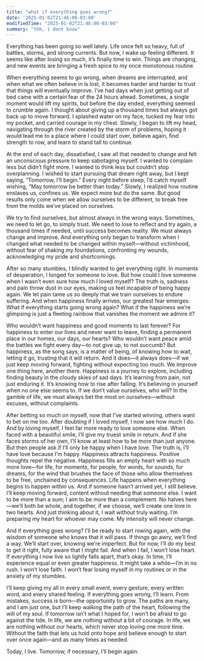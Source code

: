 ```yaml
---
title: "what if everything goes wrong?"
date: '2025-01-02T21:46:00-03:00'
modifiedTime: "2025-01-02T21:46:00-03:00"
summary: "tbh, i dont know"
---
```


Everything has been going so well lately. Life once felt so heavy, full of battles, storms, and strong currents. But now, I wake up feeling different. It seems like after losing so much, it’s finally time to win. Things are changing, and new events are bringing a fresh spice to my once monotonous routine.

When everything seems to go wrong, when dreams are interrupted, and when what we often believe in is lost, it becomes harder and harder to trust that things will eventually improve. I’ve had days when just getting out of bed came with a certain fear of the 24 hours ahead. Sometimes, a single moment would lift my spirits, but before the day ended, everything seemed to crumble again. I thought about giving up a thousand times but always got back up to move forward. I splashed water on my face, tucked my fear into my pocket, and carried courage in my chest. Slowly, I began to lift my head, navigating through the river created by the storm of problems, hoping it would lead me to a place where I could start over, believe again, find strength to row, and learn to stand tall to continue.

At the end of each day, dissatisfied, I saw all that needed to change and felt an unconscious pressure to keep sabotaging myself. I wanted to complain less but didn’t fight more. I wanted to think less but couldn’t stop overplanning. I wished to start pursuing that dream right away, but I kept saying, “Tomorrow, I’ll begin.” Every night before sleep, I’d catch myself wishing, “May tomorrow be better than today.” Slowly, I realized how routine enslaves us, confines us. We expect more but do the same. But good results only come when we allow ourselves to be different, to break free from the molds we’ve placed on ourselves.

We try to find ourselves, but almost always in the wrong ways. Sometimes, we need to let go, to simply trust. We need to lose to reflect and try again, a thousand times if needed, until success becomes reality. We must always change and improve. And everything only began to transform when I changed what needed to be changed within myself—without victimhood, without fear of shaking my foundations, confronting my wounds, acknowledging my pride and shortcomings.

After so many stumbles, I blindly wanted to get everything right. In moments of desperation, I longed for someone to love. But how could I love someone when I wasn’t even sure how much I loved myself? The truth is, sadness and pain throw dust in our eyes, making us feel incapable of being happy again. We let pain tame us so deeply that we train ourselves to endure suffering. And when happiness finally arrives, our greatest fear emerges: What if everything starts going wrong again? What if the happiness we’re glimpsing is just a fleeting rainbow that vanishes the moment we admire it?

Who wouldn’t want happiness and good moments to last forever? For happiness to enter our lives and never want to leave, finding a permanent place in our homes, our days, our hearts? Who wouldn’t want peace amid the battles we fight every day—to not give up, to not succumb? But happiness, as the song says, is a matter of being, of knowing how to wait, letting it go, trusting that it will return. And it does—it always does—if we just keep moving forward, fighting without expecting too much. We improve one thing here, another there. Happiness is a journey to explore, including finding beauty in the cloudy skies of sad days. It’s learning from pain, not just enduring it. It’s knowing how to rise after falling. It’s believing in yourself when no one else seems to. If we don’t value ourselves, who will? In the gamble of life, we must always bet the most on ourselves—without excuses, without complaints.

After betting so much on myself, now that I’ve started winning, others want to bet on me too. After doubting if I loved myself, I now see how much I do. And by loving myself, I feel far more ready to love someone else. When faced with a beautiful smile, I’ll give my truest smile in return. And if she faces storms of her own, I’ll know at least how to be more than just anyone. But then people ask if I’ll only be happy when I have love. The truth is, I’ll have love because I’m happy. Happiness attracts happiness. Positive thoughts repel the negative. Happiness fills an empty heart with so much more love—for life, for moments, for people, for words, for sounds, for dreams, for the wind that brushes the face of those who allow themselves to be free, unchained by consequences. Life happens when everything begins to happen within us. And if someone hasn’t arrived yet, I still believe. I’ll keep moving forward, content without needing that someone else. I want to be more than a sum; I aim to be more than a complement. No halves here—we’ll both be whole, and together, if we choose, we’ll create one love in two hearts. And just thinking about it, I wait without truly waiting. I’m preparing my heart for whoever may come. My intensity will never change.

And if everything goes wrong? I’ll be ready to start rowing again, with the wisdom of someone who knows that it will pass. If things go awry, we’ll find a way. We’ll start over, knowing we’re imperfect. But for now, I’ll do my best to get it right, fully aware that I might fail. And when I fail, I won’t lose heart. If everything I now live so lightly falls apart, that’s okay. In time, I’ll experience equal or even greater happiness. It might take a while—I’m in no rush. I won’t lose faith. I won’t fear losing myself in my routines or in the anxiety of my stumbles. 

I’ll keep giving my all in every small event, every gesture, every written word, and every shared feeling. If everything goes wrong, I’ll learn. From mistakes, success is born—the opportunity to grow. The paths are many, and I am just one, but I’ll keep walking the path of the heart, following the will of my soul. If tomorrow isn’t what I hoped for, I won’t be afraid to go against the tide. In life, we are nothing without a bit of courage. In life, we are nothing without our hearts, which never stop loving one more time. Without the faith that lets us hold onto hope and believe enough to start over once again—and as many times as needed. 

Today, I live. Tomorrow, if necessary, I’ll begin again.